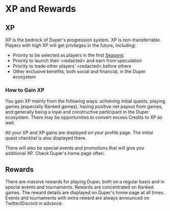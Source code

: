 # XP and Rewards

## XP

XP is the bedrock of Duper's progression system. XP is non-transferrable. Players with high XP will get privileges in the future, including:

- Priority to be selected as players in the first [Seasons](./seasons)
- Priority to launch their \<redacted\> and earn from speculation
- Priority to trade other players' \<redacted\> before others
- Other exclusive benefits, both social and financial, in the Duper ecosystem

### How to Gain XP

You gain XP mainly from the following ways: achieving initial quests, playing games (especially Ranked games), having positive net payout from games, and generally being a loyal and constructive participant in the Duper ecosystem. There may be opportunities to convert excess Credits to XP as well.

All your XP and XP gains are displayed on your profile page. The initial quest checklist is also displayed there.

There will also be special events and promotions that will give you additional XP. Check Duper's home page often.

## Rewards

There are massive rewards for playing Duper, both on a regular basis and in special events and tournaments. Rewards are concentrated on Ranked games. The reward details are displayed on Duper's home page at all times. Events and tournaments with extra reward are always announced on Twitter/Discord in advance.
